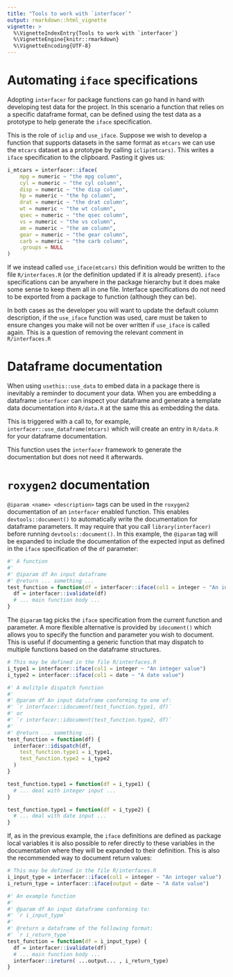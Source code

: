 ```yaml
---
title: "Tools to work with `interfacer`"
output: rmarkdown::html_vignette
vignette: >
  %\VignetteIndexEntry{Tools to work with `interfacer`}
  %\VignetteEngine{knitr::rmarkdown}
  %\VignetteEncoding{UTF-8}
---
```


# Automating `iface` specifications

Adopting `interfacer` for package functions can go hand in hand with developing
test data for the project. In this scenario a function that relies on 
a specific dataframe format, can be defined using the test data as a prototype
to help generate the `iface` specification.

This is the role of `iclip` and `use_iface`. Suppose we wish to develop a 
function that supports datasets in the same format as `mtcars` we can use the 
`mtcars` dataset as a prototype by calling `iclip(mtcars)`. This writes a 
`iface` specification to the clipboard. Pasting it gives us:

```R
i_mtcars = interfacer::iface(
	mpg = numeric ~ "the mpg column",
	cyl = numeric ~ "the cyl column",
	disp = numeric ~ "the disp column",
	hp = numeric ~ "the hp column",
	drat = numeric ~ "the drat column",
	wt = numeric ~ "the wt column",
	qsec = numeric ~ "the qsec column",
	vs = numeric ~ "the vs column",
	am = numeric ~ "the am column",
	gear = numeric ~ "the gear column",
	carb = numeric ~ "the carb column",
	.groups = NULL
)
```

If we instead called `use_iface(mtcars)` this definition would be written to 
the file `R/interfaces.R` (or the definition updated if it is already present).
`iface` specifications can be anywhere in the package hierarchy but it does make
some sense to keep them all in one file. Interface specifications do not need to
be exported from a package to function (although they can be).

In both cases as the developer you will want to update the default column 
description, if the `use_iface` function was used, care must be taken to ensure 
changes you make will not be over written if `use_iface` is called again. This is 
a question of removing the relevant comment in `R/interfaces.R`

# Dataframe documentation

When using `usethis::use_data` to embed data in a package there is inevitably a
reminder to document your data. When you are embedding a dataframe `interfacer`
can inspect your dataframe and generate a template data documentation into
`R/data.R` at the same this as embedding the data.

This is triggered with a call to, for example, `interfacer::use_dataframe(mtcars)`
which will create an entry in `R/data.R` for your dataframe documentation.

This function uses the `interfacer` framework to generate the documentation but 
does not need it afterwards.

# `roxygen2` documentation

`@iparam <name> <description>` tags can be used in the `roxygen2` documentation of
an `interfacer` enabled function. This enables `devtools::document()` to
automatically write the documentation for dataframe parameters. It may require
that you call `library(interfacer)` before running `devtools::document()`. In
this example, the `@iparam` tag will be expanded to include the documentation of
the expected input as defined in the `iface` specification of the `df`
parameter:

```r
#' A function
#' 
#' @iparam df An input dataframe
#' @return ... something ...
test_function = function(df = interfacer::iface(col1 = integer ~ "An integer value")) {
  df = interfacer::ivalidate(df)
  # ... main function body ...
}
```

The `@iparam` tag picks the `iface` specification from the current function and 
parameter. A more flexible alternative is provided by `idocument()` which allows
you to specify the function and parameter you wish to document. This is useful 
if documenting a generic function that may dispatch to multiple functions based
on the dataframe structures. 

```r

# This may be defined in the file R/interfaces.R
i_type1 = interfacer::iface(col1 = integer ~ "An integer value")
i_type2 = interfacer::iface(col1 = date ~ "A date value")

#' A mulitple dispatch function
#' 
#' @param df An input dataframe conforming to one of:
#' `r interfacer::idocument(test_function.type1, df)`
#' or
#' `r interfacer::idocument(test_function.type2, df)` 
#'
#' @return ... something ...
test_function = function(df) {
  interfacer::idispatch(df,
    test_function.type1 = i_type1,
    test_function.type2 = i_type2
  )
}

test_function.type1 = function(df = i_type1) {
  # ... deal with integer input ...
}

test_function.type1 = function(df = i_type2) {
  # ... deal with date input ...
}

```

If, as in the previous example, the `iface` definitions are defined as package
local variables it is also possible to refer directly to these variables
in the documentation where they will be expanded to their definition. This is
also the recommended way to document return values:

```r

# This may be defined in the file R/interfaces.R
i_input_type = interfacer::iface(col1 = integer ~ "An integer value")
i_return_type = interfacer::iface(output = date ~ "A date value")

#' An example function
#' 
#' @param df An input dataframe conforming to:
#' `r i_input_type` 
#'
#' @return a dataframe of the following format: 
#' `r i_return_type`
test_function = function(df = i_input_type) {
  df = interfacer::ivalidate(df)
  # ... main function body ...
  interfacer::ireturn( ...output... , i_return_type)
}


```
